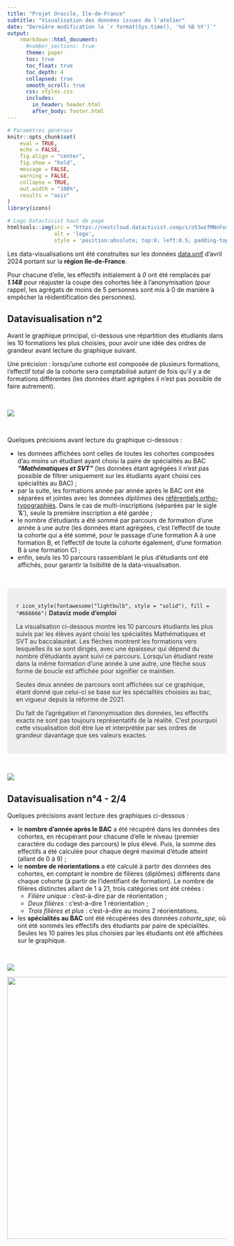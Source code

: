 ```yaml
---
title: "Projet Oraccle, Ile-de-France"
subtitle: "Visualisation des données issues de l'atelier"
date: "Dernière modification le `r format(Sys.time(), '%d %B %Y')`"
output:
    rmarkdown::html_document:
      #number_sections: true
      theme: paper
      toc: true
      toc_float: true
      toc_depth: 4
      collapsed: true
      smooth_scroll: true
      css: styles.css
      includes:
        in_header: header.html
        after_body: footer.html
---
```


```r
# Paramètres généraux
knitr::opts_chunk$set(
	eval = TRUE,
	echo = FALSE,
	fig.align = "center",
	fig.show = "hold",
	message = FALSE,
	warning = FALSE,
	collapse = TRUE,
	out.width = "100%",
	results = "asis"
)
library(icons)
```

```r
# Logo Datactivist haut de page
htmltools::img(src = "https://nextcloud.datactivist.coop/s/o53wzfMNnFosQni/preview", 
               alt = 'logo', 
               style = 'position:absolute; top:0; left:0.5; padding-top:10px;') #padding=taille des espaces autour
```

Les data-visualisations ont été construites sur les données [data.unif](https://data.unif.app/data/avril2024/Ile-de-France/) d'avril 2024 portant sur la **région Ile-de-France**.

Pour chacune d'elle, les effectifs initialement à *0* ont été remplacés par ***1.148*** pour réajuster la coupe des cohortes liée à l'anonymisation (pour rappel, les agrégats de moins de 5 personnes sont mis à 0 de manière à empêcher la réidentification des personnes). 


## Datavisualisation n°2

Avant le graphique principal, ci-dessous une répartition des étudiants dans les 10 formations les plus choisies, pour avoir une idée des ordres de grandeur avant lecture du graphique suivant. 

Une précision : lorsqu'une cohorte est composée de plusieurs formations, l'effectif total de la cohorte sera comptabilisé autant de fois qu'il y a de formations différentes (les données étant agrégées il n'est pas possible de faire autrement).


<br>

<p align="center">

<img src="../figures/dataviz_atelier/top10_formations.png"/>

</p>

<br>


Quelques précisions avant lecture du graphique ci-dessous : 

- les données affichées sont celles de toutes les cohortes composées d'au moins un étudiant ayant choisi la paire de spécialités au BAC ***"Mathématiques et SVT"*** (les données étant agrégées il n'est pas possible de filtrer uniquement sur les étudiants ayant choisi ces spécialités au BAC) ;
- par la suite, les formations année par année après le BAC ont été séparées et jointes avec les données *diplômes* des [référentiels ortho-typographiés](https://data.pages.unif.app/data-futures.html#r%C3%A9f%C3%A9rentiels-ortho-typographi%C3%A9s). Dans le cas de multi-inscriptions (séparées par le sigle '&'), seule la première inscription a été gardée ;
- le nombre d'étudiants a été sommé par parcours de formation d'une année à une autre (les données étant agrégées, c'est l'effectif de toute la cohorte qui a été sommé, pour le passage d'une formation A à une formation B, et l'effectif de toute la cohorte également, d'une formation B à une formation C) ;
- enfin, seuls les 10 parcours rassemblant le plus d'étudiants ont été affichés, pour garantir la lisibilité de la data-visualisation. 

<br>

<style>
div.blue { background-color:#efefef; border-radius: 5px; padding: 20px;}
</style>
<div class = "blue">

 `r icon_style(fontawesome("lightbulb", style = "solid"), fill = "#666666")`  <FONT COLOR="#333333">**Dataviz mode d'emploi**

La visualisation ci-dessous montre les 10 parcours étudiants les plus suivis par les élèves ayant choisi les spécialités Mathématiques et SVT au baccalauréat. Les flèches montrent les formations vers lesquelles ils se sont dirigés, avec une épaisseur qui dépend du nombre d'étudiants ayant suivi ce parcours. Lorsqu'un étudiant reste dans la même formation d'une année à une autre, une flèche sous forme de boucle est affichée pour signifier ce maintien.

Seules deux années de parcours sont affichées sur ce graphique, étant donné que celui-ci se base sur les spécialités choisies au bac, en vigueur depuis la réforme de 2021.

Du fait de l'agrégation et l'anonymisation des données, les effectifs exacts ne sont pas toujours représentatifs de la réalité. C'est pourquoi cette visualisation doit être lue et interprétée par ses ordres de grandeur davantage que ses valeurs exactes.</FONT>

</div>

<br>

<p align="center">

<img src="../figures/dataviz_atelier/reseau_diplomes_svt_maths.png"/>

</p>

## Datavisualisation n°4 - 2/4

Quelques précisions avant lecture des graphiques ci-dessous : 

- le **nombre d'année après le BAC** a été récupéré dans les données des cohortes, en récupérant pour chacune d'elle le niveau (premier caractère du codage des parcours) le plus élevé. Puis, la somme des effectifs a été calculée pour chaque degré maximal d'étude atteint (allant de 0 à 9) ;
- le **nombre de réorientations** a été calculé à partir des données des cohortes, en comptant le nombre de filières (diplômes) différents dans chaque cohorte (à partir de l'identifiant de formation). Le nombre de filières distinctes allant de 1 à 21, trois catégories ont été créées : 
    - *Filière unique* : c'est-à-dire par de réorientation ; 
    - *Deux filières* : c'est-à-dire 1 réorientation ; 
    - *Trois filières et plus* : c'est-à-dire au moins 2 réorientations.
- les **spécialités au BAC** ont été récupérées des données *cohorte_spe*, où ont été sommés les effectifs des étudiants par paire de spécialités. Seules les 10 paires les plus choisies par les étudiants ont été affichées sur le graphique.

<br>

<p align="center">

<img src="../figures/dataviz_atelier/annees-etudes_specialites-bac.png"/>

</p>

<p align="right">

![](../figures/dataviz_atelier/repartition-reorientations.png){width="600"}

</p>

<div class = "tocify-extend-page" data-unique = "tocify-extend-page" style = "height: 0;"></div>
